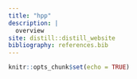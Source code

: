 ```yaml
---
title: "hpp"
description: |
  overview
site: distill::distill_website
bibliography: references.bib
---
```


```r
knitr::opts_chunk$set(echo = TRUE)
```

